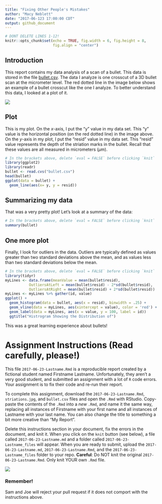```yaml
---
title: "Fixing Other People's Mistakes"
author: "Macy Neblett"
date: "2017-06-123 17:00:00 CDT"
output: github_document
---
```


```r
# DONT DELETE LINES 1-12! 
knitr::opts_chunk$set(echo = TRUE, fig.width = 6, fig.height = 8,
                      fig.align = "center")
```

## Introduction

This report contains my data analysis of a scan of a bullet. This data is stored in the file [bullet.csv](./bullet.csv). The data I analyze is one crosscut of a 3D bullet scan at the micrometer level. The red dotted line in the image below shows an example of a bullet crosscut like the one I analyze. To better understand this data, I looked at a plot of it.

![](striations.jpg)


## Plot

This is my plot. On the *x*-axis, I put the "y" value in my data set. This "y" value is the horizontal position (on the red dotted line) in the image above. On the *y*-axis in my plot, I put the "resid" value in my data set. This "resid" value represents the depth of the striation marks in the bullet. Recall that these values are all measured in micrometers ($\mu$m).

```r
# In the brackets above, delete `eval = FALSE` before clicking `knit`
library(ggplot2)
library(readr)
bullet <- read.cvs("bullet.csv")
head(bullet)
ggplot(data = bullet) + 
  geom_line(aes(x= y, y = resid))
```

## Summarizing my data

That was a very pretty plot! Let's look at a summary of the data:

```r
# In the brackets above, delete `eval = FALSE` before clicking `knit`
summary(bullet)
```

## One more plot

Finally, I look for outliers in the data. Outliers are typically defined as values greater than two standard deviations above the mean, and as values less than two standard deviations below the mean.

```r
# In the brackets above, delete `eval = FALSE` before clicking `knit`
library(tidyr)
myLines <- data.frame(meanValue = mean(bullet$resid), 
           OutliersAtLeft = mean(bullet$resid) - 2*sd(bullet$resid),
           OutliersAtRight = mean(bullet$resid) + 2*sd(bullet$resid))
myLines <- myLines %>% gather(id, value)
ggplot() + 
  geom_histogram(data = bullet, aes(x = resid), binwidth = .25) + 
  geom_vline(data = myLines, aes(xintercept = value), color = 'red') +
  geom_label(data = myLines, aes(x = value, y = 100, label = id))
  ggtitle("Histrogram Showing the Distribution of")
```

This was a great learning experience about bullets!


# Assignment Instructions (Read carefully, please!)

This file `2017-06-23-Lastname.Rmd` is a reproducible report created by a fictional student named Firstname Lastname. Unfortunately, they aren't a very good student, and submitted an assignment with a lot of `R` code errors. Your assignment is to fix their code and re-run their report. 

To complete this assignment, download the `2017-06-23-Lastname.Rmd`, `striations.jpg`, and `bullet.csv` files and open the `.Rmd` with RStudio. Copy-paste the contents of the `.Rmd` into a *new* `.Rmd`, and name it the same way, replacing all instances of Firstname with your first name and all instances of Lastname with your last name. You can also change the title to something a bit more creative than "My Report". 

Delete this instructions section in your document, fix the errors in the document, and knit it. When you click on the `knit` button (see below), a file called `2017-06-23-Lastname.md` and a folder called `2017-06-23-Lastname_files` will appear. When you are ready to submit, upload the `2017-06-23-Lastname.md`, `2017-06-23-Lastname.Rmd`, and the `2017-06-23-Lastname_files` folder to your repo. **Careful**: Do NOT knit the original `2017-06-23-Lastname.Rmd`. Only knit YOUR own `.Rmd` file. 

![](knit.png)

### Remember!

Sam and Joe will reject your pull request if it does not comport with the instructions above.

